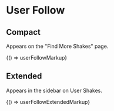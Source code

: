 
<Meta title="Legacy/Components/User Follow" />

# User Follow

## Compact

Appears on the "Find More Shakes" page.

<Canvas>
  <Story name="Compact">{() => userFollowMarkup}</Story>
</Canvas>

## Extended

Appears in the sidebar on User Shakes.

<Canvas>
  <Story name="Extended">{() => userFollowExtendedMarkup}</Story>
</Canvas>
